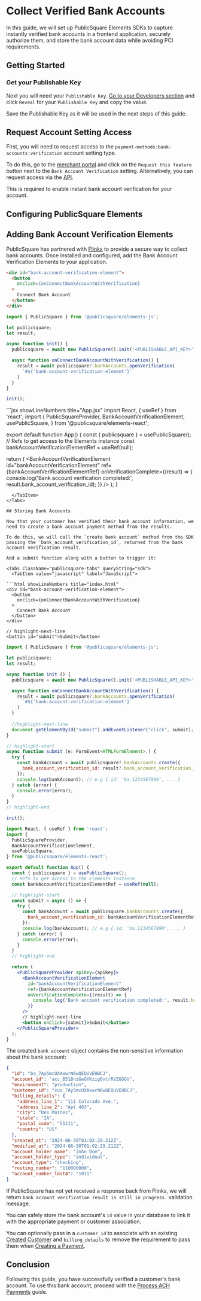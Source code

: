 

# Collect Verified Bank Accounts

In this guide, we will set up PublicSquare Elements SDKs to capture instantly verified bank accounts in a frontend application, securely authorize them, and store the bank account data while avoiding PCI requirements.

## Getting Started

<GettingStartedSection />

### Get your Publishable Key

Next you will need your `Publishable Key`. [Go to your Developers section](https://portal.publicsquare.com/developers/api-keys) and click `Reveal` for your `Publishable Key` and copy the value.

<Alert>Save the Publishable Key as it will be used in the next steps of this guide.</Alert>

## Request Account Setting Access

First, you will need to request access to the `payment-methods:bank-accounts:verification` account setting type. 

To do this, go to the [merchant portal](https://portal.publicsquare.com/settings/features) and click on the `Request this feature` button next to the `Bank Account Verification` setting.
Alternatively, you can request access via the [API](/api/accounts/request-account-setting-access).

This is required to enable instant bank account verification for your account.

## Configuring PublicSquare Elements

<ConfigureElementsSection />

## Adding Bank Account Verification Elements

PublicSquare has partnered with [Flinks](https://www.flinks.com/) to provide a secure way to collect bank accounts.
Once installed and configured, add the Bank Account Verification Elements to your application.

<Tabs className="publicsquare-tabs" queryString="sdk">
  <TabItem value="javascript" label="JavaScript">

```html showLineNumbers title="index.html"
<div id="bank-account-verification-element">
  <button
    onclick={onConnectBankAccountWithVerification}
  >
    Connect Bank Account
  </button>
</div>
```

```javascript showLineNumbers title="index.js"
import { PublicSquare } from '@publicsquare/elements-js';

let publicsquare;
let result;

async function init() {
  publicsquare = await new PublicSquare().init('<PUBLISHABLE_API_KEY>');

  async function onConnectBankAccountWithVerification() {
    result = await publicsquare?.bankAccounts.openVerification(
      `#${'bank-account-verification-element'}`
    )
  }
}

init();
```
  </TabItem>
  <TabItem value="react" label="React">
```jsx showLineNumbers title="App.jsx"
import React, { useRef } from 'react';
import {
  PublicSquareProvider,
  BankAccountVerificationElement,
  usePublicSquare,
} from '@publicsquare/elements-react';

export default function App() {
  const { publicsquare } = usePublicSquare();
  // Refs to get access to the Elements instance
  const bankAccountVerificationElementRef = useRef(null);

  return (
    <PublicSquareProvider apiKey={apiKey}>
        <BankAccountVerificationElement
          id="bankAccountVerificationElement"
          ref={bankAccountVerificationElementRef}
          onVerificationComplete={(result) => {
            console.log('Bank account verification completed:', result.bank_account_verification_id);
          }}
        />
    </PublicSquareProvider>
  );
}
```
  </TabItem>
</Tabs>

## Storing Bank Accounts

Now that your customer has verified their bank account information, we need to create a bank account payment method from the results.

To do this, we will call the `create bank account` method from the SDK passing the `bank_account_verification_id`, returned from the bank account verification result.

Add a submit function along with a button to trigger it:

<Tabs className="publicsquare-tabs" queryString="sdk">
  <TabItem value="javascript" label="JavaScript">
  
```html showLineNumbers title="index.html"
<div id="bank-account-verification-element">
  <button
    onclick={onConnectBankAccountWithVerification}
  >
    Connect Bank Account
  </button>
</div>

// highlight-next-line
<button id="submit">Submit</button>
```

```javascript showLineNumbers title=index.js
import { PublicSquare } from '@publicsquare/elements-js';

let publicsquare;
let result;

async function init () {
  publicsquare = await new PublicSquare().init('<PUBLISHABLE_API_KEY>');

  async function onConnectBankAccountWithVerification() {
    result = await publicsquare?.bankAccounts.openVerification(
      `#${'bank-account-verification-element'}`
    )
  }
  
  //highlight-next-line
  document.getElementById("submit").addEventListener("click", submit);
}

// highlight-start
async function submit (e: FormEvent<HTMLFormElement>,) {
  try {
    const bankAccount = await publicsquare?.bankAccounts.create({
      bank_account_verification_id: result?.bank_account_verification_id
    });
    console.log(bankAccount); // e.g { id: 'ba_1234567890', ... }
  } catch (error) {
    console.error(error);
  }
}
// highlight-end

init();
```
  </TabItem>
  <TabItem value="react" label="React">

```jsx showLineNumbers title=App.jsx
import React, { useRef } from 'react';
import {
  PublicSquareProvider,
  BankAccountVerificationElement,
  usePublicSquare,
} from '@publicsquare/elements-react';

export default function App() {
  const { publicsquare } = usePublicSquare();
  // Refs to get access to the Elements instance
  const bankAccountVerificationElementRef = useRef(null);

  // highlight-start
  const submit = async () => {
    try {
      const bankAccount = await publicsquare.bankAccounts.create({
        bank_account_verification_id: bankAccountVerificationElementRef.current.bank_account_verification_id
      });
      console.log(bankAccount); // e.g { id: 'ba_1234567890', ... }
    } catch (error) {
      console.error(error);
    }
  }
  // highlight-end

  return (
    <PublicSquareProvider apiKey={apiKey}>
      <BankAccountVerificationElement
        id="bankAccountVerificationElement"
        ref={bankAccountVerificationElementRef}
        onVerificationComplete={(result) => {
          console.log('Bank account verification completed:', result.bank_account_verification_id);
        }}
      />
      // highlight-next-line
      <button onClick={submit}>Submit</button>
    </PublicSquareProvider>
  );
}
```
  </TabItem>
</Tabs>

The created `bank account` object contains the non-sensitive information about the bank account:

```json showLineNumbers title=bankAccount.json
{
  "id": "ba_7Ay5mcUXAxwrN6wQEQUVEHBCJ",
  "account_id": "acc_B518niGwGYKzig6vtrRVZGGGV",
  "environment": "production",
  "customer_id": "cus_7Ay5mcUXAxwrN6wQEQUVEHBCJ",
  "billing_details": {
    "address_line_1": "111 Colorado Ave.",
    "address_line_2": "Apt 403",
    "city": "Des Moines",
    "state": "IA",
    "postal_code": "51111",
    "country": "US"
  },
  "created_at": "2024-06-30T01:02:29.212Z",
  "modified_at": "2024-06-30T01:02:29.212Z",
  "account_holder_name": "John Doe",
  "account_holder_type": "individual",
  "account_type": "checking",
  "routing_number": "110000000",
  "account_number_last4": "1011"
}
```
<Alert>If PublicSquare has not yet received a response back from Flinks, we will return `bank account verification result is still in progress.` validation message.</Alert>

You can safely store the bank account's `id` value in your database to link it with the appropriate payment or customer association.

You can optionally pass in a `customer_id` to associate with an existing [Created Customer](/api/accounts/create-customer) and `billing_details` to remove the requirement to pass them when [Creating a Payment](/api/financial/create-payment).

## Conclusion

Following this guide, you have successfully verified a customer's bank account. To use this bank account, proceed with the [Process ACH Payments](/guides/payments/process-ach-payments) guide.
